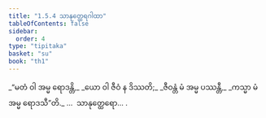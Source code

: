 ```yaml
---
title: "1.5.4 သာနုတ္ထေရဂါထာ"
tableOfContents: false
sidebar:
  order: 4
type: "tipitaka"
basket: "su"
book: "th1"
---
```



<DynamicBreadcrumb />

<Division number="44" book="th1" e="ch" v="19" p="229">

<Paragraph number="101" type="verses" book="th1">
_“မတံ ဝါ အမ္မ ရောဒန္တိ,_  
_ယော ဝါ ဇီဝံ န ဒိဿတိ;_  
_ဇီဝန္တံ မံ အမ္မ ပဿန္တီ,_  
_ကသ္မာ မံ အမ္မ ရောဒသီ”တိ._  


</Paragraph>
</Division>

<Paragraph number="102" type="center" book="th1">
…  သာနုတ္ထေရော… .
</Paragraph>